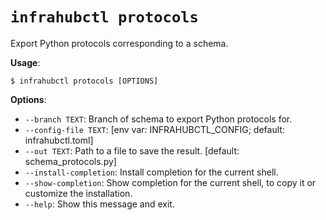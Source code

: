 # `infrahubctl protocols`

Export Python protocols corresponding to a schema.

**Usage**:

```shell
$ infrahubctl protocols [OPTIONS]
```

**Options**:

* `--branch TEXT`: Branch of schema to export Python protocols for.
* `--config-file TEXT`: [env var: INFRAHUBCTL_CONFIG; default: infrahubctl.toml]
* `--out TEXT`: Path to a file to save the result.  [default: schema_protocols.py]
* `--install-completion`: Install completion for the current shell.
* `--show-completion`: Show completion for the current shell, to copy it or customize the installation.
* `--help`: Show this message and exit.

